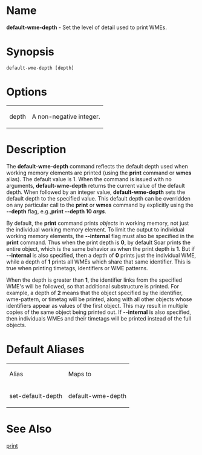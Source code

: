 = Name =
'''default-wme-depth''' - Set the level of detail used to print WMEs.

= Synopsis =
 default-wme-depth [depth]
= Options =
{| border="1" cellpadding="2"
| depth || A non-negative integer.
|}

= Description =

The '''default-wme-depth''' command reflects the default depth used when
working memory elements are printed (using the '''print''' command or 
'''wmes''' alias). The default value is 1.  When the command is issued
with no arguments, '''default-wme-depth''' returns the current value
of the default depth.  When followed by an integer value, 
'''default-wme-depth''' sets the default depth to the specified value.
This default depth can be overridden on any particular call to the
'''print''' or '''wmes''' command by explicitly using the '''--depth'''
flag, e.g.,'''print --depth 10 ''args'''''.

By default, the '''print''' command prints ''objects''
in working memory, not just the individual working memory element.
To limit the output to individual working memory elements, the
'''--internal''' flag must also be specified in the '''print'''
command.  Thus when the print depth is '''0''', by default Soar
prints the entire object, which is the same behavior as when the
print depth is '''1'''.  But if '''--internal''' is also specified,
then a depth of '''0''' prints just the individual WME, while 
a depth of '''1''' prints all WMEs which share that same identifier.
This is true when printing timetags, identifiers or WME patterns.

When the depth is greater than '''1''', the identifier links from 
the specified WME's
will be followed, so that additional substructure is printed. For example, a
depth of '''2''' means that the object specified by the identifier,
wme-pattern, or timetag will be printed, along with all other objects
whose identifiers appear as values of the first object.  This may
result in multiple copies of the same object being printed out.
If '''--internal''' is also specified, then individuals WMEs and
their timetags will be printed instead of the full objects.

= Default Aliases =
{| border="1" cellpadding="2"
| Alias || Maps to
|-
| set-default-depth || default-wme-depth
|}

= See Also =
[[print]]

